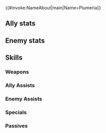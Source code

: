 {{#invoke:NameAbout|main|Name=Plumeria}}{{HeroPage Tabs}}
{{Hero Infobox
|Name=Plumeria
|Title=Rapturous Dream
|Origin=Fire Emblem Heroes
|Person=Plumeria
|Gender=F
|WeaponType=Blue Tome
|MoveType=Flying
|actorEN=Nicole Gose
|actorJP=堀江由衣
|artist=kainown
|additionDate=2023-09-06
|releaseDate=September 15, 2023
|cv1=0
|cv2=400500
|Properties=refresher,rearmed,tiara
|description=A jaded dökkálfr from Dökkálfheimr, the realm of nightmares. She delivers salacious dreams to mortals with a new power, as if she once again received the dream nectar that made her álfr.
|TagID=魔器プルメリア
|InternalID=997
|EnemyInternalID=101
}}
==Ally stats==
{{Stats Page|noheader=1
|Lv1HP=18|Lv1ATK=7|Lv1SPD=3|Lv1DEF=4|Lv1RES=10
|GRHP=50|GRATK=90|GRSPD=35|GRDEF=35|GRRES=80
}}
==Enemy stats==
{{Stats Page/Enemy|noheader=1
|Lv1HP=18|Lv1ATK=7|Lv1SPD=3|Lv1DEF=4|Lv1RES=10
|GRHP=50|GRATK=90|GRSPD=35|GRDEF=35|GRRES=80
}}
==Skills==
===Weapons===
{{Weapons Table
|weapon1=Thunder
|weapon1Default=1
|weapon1Unlock=1
|weapon2=Elthunder
|weapon2Default=2
|weapon2Unlock=2
|weapon3=Thoron
|weapon3Default=4
|weapon3Unlock=3
|weapon4=Arcane Euphoria
|weapon4Default=5
|weapon4Unlock=5
|hasEnemy=1
}}

===Ally Assists===
{{Assists Table
|assist1=Dance
|assist1Default=4
|assist1Unlock=3
|assist2=Cloying Dreams
|assist2Unlock=5
}}
===Enemy Assists===
{{Assists Table/enemy
|assist1=Dance
|assist2=Sweet Dreams
}}
===Specials===
{{Specials Table}}
===Passives===
{{Passives Table
|passiveA1=Still Water 1
|passiveA2=Still Water 2
|passiveA3=Still Water 3
|passiveA4=Still Water 4
|passiveA1Unlock=2
|passiveA2Unlock=3
|passiveA3Unlock=4
|passiveA4Unlock=5
|passiveB1=Wings of Mercy 1
|passiveB2=Wings of Mercy 2
|passiveB3=Wings of Mercy 3
|passiveB4=Wings of Mercy 4
|passiveB1Unlock=2
|passiveB2Unlock=3
|passiveB3Unlock=4
|passiveB4Unlock=5
|passiveC1=Res Ploy 1
|passiveC2=Res Ploy 2
|passiveC3=Res Ploy 3
|passiveC4=Def/Res Ploy 3
|passiveC1Unlock=2
|passiveC2Unlock=3
|passiveC3Unlock=4
|passiveC4Unlock=5
}}
{{Heroes Navbox}}
{{Enemies Navbox}}